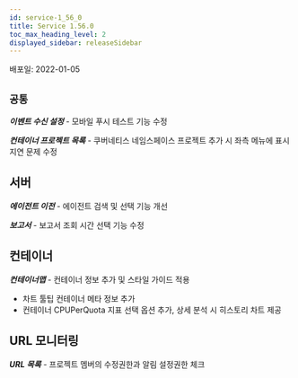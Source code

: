 ```yaml
---
id: service-1_56_0
title: Service 1.56.0
toc_max_heading_level: 2
displayed_sidebar: releaseSidebar
---
```



배포일: 2022-01-05

## `공통`

***이벤트 수신 설정*** - 모바일 푸시 테스트 기능 수정

***컨테이너 프로젝트 목록*** - 쿠버네티스 네임스페이스 프로젝트 추가 시 좌측 메뉴에 표시 지연 문제 수정

## 서버

***에이전트 이전*** - 에이전트 검색 및 선택 기능 개선

***보고서*** - 보고서 조회 시간 선택 기능 수정

## 컨테이너

***컨테이너맵*** - 컨테이너 정보 추가 및 스타일 가이드 적용

* 차트 툴팁 컨테이너 메타 정보 추가
* 컨테이너 CPUPerQuota 지표 선택 옵션 추가, 상세 분석 시 히스토리 차트 제공

## URL 모니터링

***URL 목록*** - 프로젝트 멤버의 수정권한과 알림 설정권한 체크

